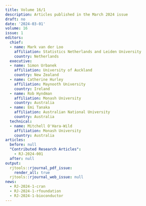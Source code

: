 ```yaml
---
title: Volume 16/1
description: Articles published in the March 2024 issue
draft: no
date: '2024-03-01'
volume: 16
issue: 1
editors:
  chief:
  - name: Mark van der Loo
    affiliation: Statistics Netherlands and Leiden University
    country: Netherlands
  executive:
  - name: Simon Urbanek
    affiliation: University of Auckland
    country: New Zealand
  - name: Catherine Hurley
    affiliation: Maynooth University
    country: Ireland
  - name: Rob Hyndman
    affiliation: Monash University
    country: Australia
  - name: Emi Tanaka
    affiliation: Australian National University
    country: Australia
  technical:
  - name: Mitchell O'Hara-Wild
    affiliation: Monash University
    country: Australia
articles:
  before: null
  "Contributed Research Articles":
    - RJ-2024-001
  after: null
output:
  rjtools::rjournal_pdf_issue: 
    render_all: true
  rjtools::rjournal_web_issue: null
news:
  - RJ-2024-1-cran
  - RJ-2024-1-rfoundation
  - RJ-2024-1-bioconductor
---
```


&nbsp;

